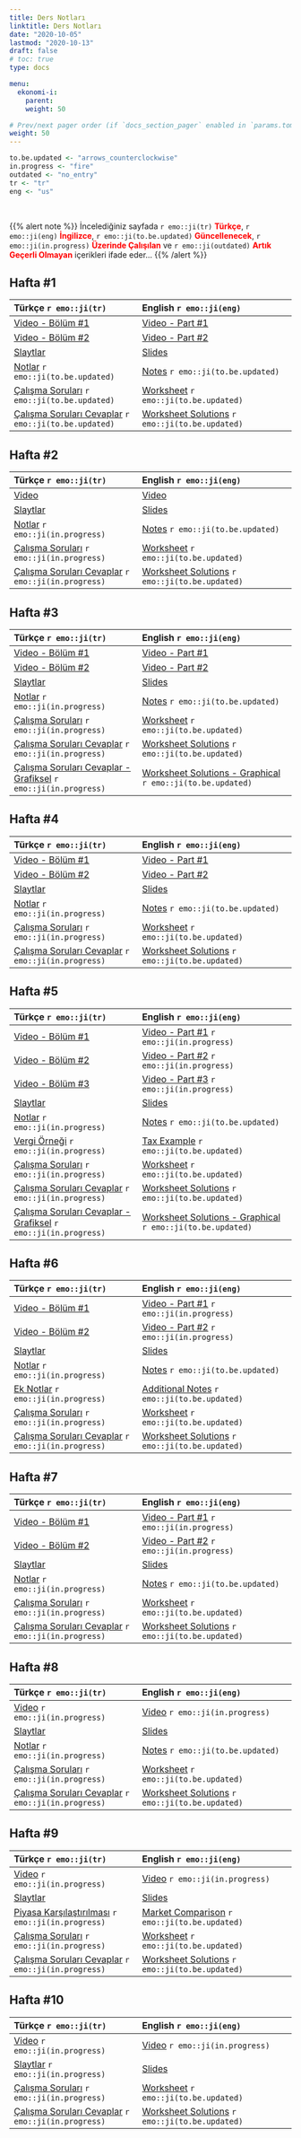 ```yaml
---
title: Ders Notları
linktitle: Ders Notları
date: "2020-10-05"
lastmod: "2020-10-13"
draft: false
# toc: true
type: docs

menu:
  ekonomi-i:
    parent: 
    weight: 50

# Prev/next pager order (if `docs_section_pager` enabled in `params.toml`)
weight: 50
---
```


```r
to.be.updated <- "arrows_counterclockwise"
in.progress <- "fire"
outdated <- "no_entry"
tr <- "tr"
eng <- "us"
```

<br>

{{% alert note %}}
İncelediğiniz sayfada `r emo::ji(tr)` <font color="red">**Türkçe**</font>, `r emo::ji(eng)` <font color="red">**İngilizce**</font>, `r emo::ji(to.be.updated)` <font color="red">**Güncellenecek**</font>, `r emo::ji(in.progress)` <font color="red">**Üzerinde Çalışılan**</font> ve `r emo::ji(outdated)` <font color="red">**Artık Geçerli Olmayan**</font> içerikleri ifade eder...
{{% /alert %}}

## Hafta #1
| Türkçe `r emo::ji(tr)` | English `r emo::ji(eng)` |
| :--------------------- | :------------------------- |
| [Video - Bölüm #1](https://www.youtube.com/watch?v=2X_-CiNAr6w&list=PLGdlUqXbpitlq2gXhN8biIYvYR4cyJPYY&index=1) | [Video - Part #1](https://www.youtube.com/watch?v=rEZfMve6Vm0&list=PLGdlUqXbpitlXmYoB4LUc2dnnI1OPAhHg&index=1) |
| [Video - Bölüm #2](https://www.youtube.com/watch?v=jeNwjaAVs4o&list=PLGdlUqXbpitlq2gXhN8biIYvYR4cyJPYY&index=2) | [Video - Part #2](https://www.youtube.com/watch?v=1wAclMe5c6M&list=PLGdlUqXbpitlXmYoB4LUc2dnnI1OPAhHg&index=2) |
| [Slaytlar](`r paste0(ekonomi.path, "Ekonomi - Hafta 1 (Kara).pptx")`) | [Slides](`r paste0(economics.path, "Economics - Week 1 (Kara).pptx")`) |
| [Notlar](`r paste0(ekonomi.path, "Ekonomi - Hafta 1 Notlar (Kara).pdf")`) `r emo::ji(to.be.updated)` | [Notes](`r paste0(economics.path, "Economics - Week 1 Notes (Kara).pdf")`) `r emo::ji(to.be.updated)` |
| [Çalışma Soruları](`r paste0(ekonomi.path, "Ekonomi - Hafta 1 CS (Kara).pdf")`) `r emo::ji(to.be.updated)` | [Worksheet](`r paste0(economics.path, "Economics - Week 1 Worksheet (Kara).pdf")`) `r emo::ji(to.be.updated)` |
| [Çalışma Soruları Cevaplar](`r paste0(ekonomi.path, "Ekonomi - Hafta 1 CS Cevaplar (Kara).pdf")`) `r emo::ji(to.be.updated)` | [Worksheet Solutions](`r paste0(economics.path, "Economics - Week 1 Worksheet Solutions (Kara).pdf")`) `r emo::ji(to.be.updated)` |

## Hafta #2
| Türkçe `r emo::ji(tr)` | English `r emo::ji(eng)` |
| :--------------------- | :------------------------- |
| [Video](https://www.youtube.com/watch?v=JIpF9at8540&list=PLGdlUqXbpitlq2gXhN8biIYvYR4cyJPYY&index=3) | [Video](https://www.youtube.com/watch?v=Z347BG3oFn4&list=PLGdlUqXbpitlXmYoB4LUc2dnnI1OPAhHg&index=3) |
| [Slaytlar](`r paste0(ekonomi.path, "Ekonomi - Hafta 2 (Kara).pptx")`) | [Slides](`r paste0(economics.path, "Economics - Week 2 (Kara).pptx")`) |
| [Notlar](`r paste0(ekonomi.path, "Ekonomi - Hafta 2 Notlar (Kara).pdf")`) `r emo::ji(in.progress)` | [Notes](`r paste0(economics.path, "Economics - Week 2 Notes (Kara).pdf")`) `r emo::ji(to.be.updated)` |
| [Çalışma Soruları](`r paste0(ekonomi.path, "Ekonomi - Hafta 2 CS (Kara).pdf")`) `r emo::ji(in.progress)` | [Worksheet](`r paste0(economics.path, "Economics - Week 2 Worksheet (Kara).pdf")`) `r emo::ji(to.be.updated)` |
| [Çalışma Soruları Cevaplar](`r paste0(ekonomi.path, "Ekonomi - Hafta 2 CS Cevaplar (Kara).pdf")`) `r emo::ji(in.progress)` | [Worksheet Solutions](`r paste0(economics.path, "Economics - Week 2 Worksheet Solutions (Kara).pdf")`) `r emo::ji(to.be.updated)` |

## Hafta #3
| Türkçe `r emo::ji(tr)` | English `r emo::ji(eng)` |
| :--------------------- | :------------------------- |
| [Video - Bölüm #1](https://www.youtube.com/watch?v=akfocLbvXjM&list=PLGdlUqXbpitlq2gXhN8biIYvYR4cyJPYY&index=4) | [Video - Part #1](https://www.youtube.com/watch?v=T7EQqHhbAgk&list=PLGdlUqXbpitlXmYoB4LUc2dnnI1OPAhHg&index=4) |
| [Video - Bölüm #2](https://www.youtube.com/watch?v=Ykk_oeJiE_I&list=PLGdlUqXbpitlq2gXhN8biIYvYR4cyJPYY&index=5) | [Video - Part #2](https://www.youtube.com/watch?v=Xudjskkv47U&list=PLGdlUqXbpitlXmYoB4LUc2dnnI1OPAhHg&index=5) |
| [Slaytlar](`r paste0(ekonomi.path, "Ekonomi - Hafta 3 (Kara).pptx")`) | [Slides](`r paste0(economics.path, "Economics - Week 3 (Kara).pptx")`) |
| [Notlar](`r paste0(ekonomi.path, "Ekonomi - Hafta 3 Notlar (Kara).pdf")`) `r emo::ji(in.progress)` | [Notes](`r paste0(economics.path, "Economics - Week 3 Notes (Kara).pdf")`) `r emo::ji(to.be.updated)` |
| [Çalışma Soruları](`r paste0(ekonomi.path, "Ekonomi - Hafta 3 CS (Kara).pdf")`) `r emo::ji(in.progress)` | [Worksheet](`r paste0(economics.path, "Economics - Week 3 Worksheet (Kara).pdf")`) `r emo::ji(to.be.updated)` |
| [Çalışma Soruları Cevaplar](`r paste0(ekonomi.path, "Ekonomi - Hafta 3 CS Cevaplar (Kara).pdf")`) `r emo::ji(in.progress)` | [Worksheet Solutions](`r paste0(economics.path, "Economics - Week 3 Worksheet Solutions (Kara).pdf")`) `r emo::ji(to.be.updated)` |
| [Çalışma Soruları Cevaplar - Grafiksel](`r paste0(ekonomi.path, "Ekonomi - Hafta 3 CS Cevaplar__Grafiksel (Kara).pdf")`) `r emo::ji(in.progress)` | [Worksheet Solutions - Graphical](`r paste0(economics.path, "Economics - Week 3 Worksheet Solutions__Graphical (Kara).pdf")`) `r emo::ji(to.be.updated)` |

## Hafta #4
| Türkçe `r emo::ji(tr)` | English `r emo::ji(eng)` |
| :--------------------- | :------------------------- |
| [Video - Bölüm #1](https://www.youtube.com/watch?v=ggTcdWCzMq0&list=PLGdlUqXbpitlq2gXhN8biIYvYR4cyJPYY&index=6) | [Video - Part #1](https://www.youtube.com/watch?v=KKY6iOTOQHI&list=PLGdlUqXbpitlXmYoB4LUc2dnnI1OPAhHg&index=6) |
| [Video - Bölüm #2](https://www.youtube.com/watch?v=n4lnYcVw4z0&list=PLGdlUqXbpitlq2gXhN8biIYvYR4cyJPYY&index=7) | [Video - Part #2](https://www.youtube.com/watch?v=E4YhqVQ3TDk&list=PLGdlUqXbpitlXmYoB4LUc2dnnI1OPAhHg&index=7) |
| [Slaytlar](`r paste0(ekonomi.path, "Ekonomi - Hafta 4 (Kara).pptx")`) | [Slides](`r paste0(economics.path, "Economics - Week 4 (Kara).pptx")`) |
| [Notlar](`r paste0(ekonomi.path, "Ekonomi - Hafta 4 Notlar (Kara).pdf")`) `r emo::ji(in.progress)` | [Notes](`r paste0(economics.path, "Economics - Week 4 Notes (Kara).pdf")`) `r emo::ji(to.be.updated)` |
| [Çalışma Soruları](`r paste0(ekonomi.path, "Ekonomi - Hafta 4 CS (Kara).pdf")`) `r emo::ji(in.progress)` | [Worksheet](`r paste0(economics.path, "Economics - Week 4 Worksheet (Kara).pdf")`) `r emo::ji(to.be.updated)` |
| [Çalışma Soruları Cevaplar](`r paste0(ekonomi.path, "Ekonomi - Hafta 4 CS Cevaplar (Kara).pdf")`) `r emo::ji(in.progress)` | [Worksheet Solutions](`r paste0(economics.path, "Economics - Week 4 Worksheet Solutions (Kara).pdf")`) `r emo::ji(to.be.updated)` |

## Hafta #5
| Türkçe `r emo::ji(tr)` | English `r emo::ji(eng)` |
| :--------------------- | :------------------------- |
| [Video - Bölüm #1](https://www.youtube.com/watch?v=tHFcUR5oW-Q&list=PLGdlUqXbpitlq2gXhN8biIYvYR4cyJPYY&index=8) | [Video - Part #1]() `r emo::ji(in.progress)` |
| [Video - Bölüm #2](https://www.youtube.com/watch?v=KT5QKjJ7ub0&list=PLGdlUqXbpitlq2gXhN8biIYvYR4cyJPYY&index=9) | [Video - Part #2]() `r emo::ji(in.progress)` |
| [Video - Bölüm #3](https://www.youtube.com/watch?v=etsKGUGo-Eg&list=PLGdlUqXbpitlq2gXhN8biIYvYR4cyJPYY&index=10) | [Video - Part #3]() `r emo::ji(in.progress)` |
| [Slaytlar](`r paste0(ekonomi.path, "Ekonomi - Hafta 5 (Kara).pptx")`) | [Slides](`r paste0(economics.path, "Economics - Week 5 (Kara).pptx")`) |
| [Notlar](`r paste0(ekonomi.path, "Ekonomi - Hafta 5 Notlar (Kara).pdf")`) `r emo::ji(in.progress)` | [Notes](`r paste0(economics.path, "Economics - Week 5 Notes (Kara).pdf")`) `r emo::ji(to.be.updated)` |
| [Vergi Örneği](`r paste0(ekonomi.path, "Ekonomi - Hafta 5 Vergi Ornegi (Kara).jpg")`) `r emo::ji(in.progress)` | [Tax Example](`r paste0(economics.path, "Economics - Week 5 Tax Example (Kara).jpg")`) `r emo::ji(to.be.updated)` |
| [Çalışma Soruları](`r paste0(ekonomi.path, "Ekonomi - Hafta 5 CS (Kara).pdf")`) `r emo::ji(in.progress)` | [Worksheet](`r paste0(economics.path, "Economics - Week 5 Worksheet (Kara).pdf")`) `r emo::ji(to.be.updated)` |
| [Çalışma Soruları Cevaplar](`r paste0(ekonomi.path, "Ekonomi - Hafta 5 CS Cevaplar (Kara).pdf")`) `r emo::ji(in.progress)` | [Worksheet Solutions](`r paste0(economics.path, "Economics - Week 5 Worksheet Solutions (Kara).pdf")`) `r emo::ji(to.be.updated)` |
| [Çalışma Soruları Cevaplar - Grafiksel](`r paste0(ekonomi.path, "Ekonomi - Hafta 5 CS Cevaplar__Grafiksel (Kara).pdf")`) `r emo::ji(in.progress)` | [Worksheet Solutions - Graphical](`r paste0(economics.path, "Economics - Week 5 Worksheet Solutions__Graphical (Kara).pdf")`) `r emo::ji(to.be.updated)` |

## Hafta #6
| Türkçe `r emo::ji(tr)` | English `r emo::ji(eng)` |
| :--------------------- | :------------------------- |
| [Video - Bölüm #1](https://www.youtube.com/watch?v=QJKhDzAnvRA&list=PLGdlUqXbpitlq2gXhN8biIYvYR4cyJPYY&index=11) | [Video - Part #1]() `r emo::ji(in.progress)` |
| [Video - Bölüm #2](https://www.youtube.com/watch?v=ebzskGeYMgo&list=PLGdlUqXbpitlq2gXhN8biIYvYR4cyJPYY&index=12) | [Video - Part #2]() `r emo::ji(in.progress)` |
| [Slaytlar](`r paste0(ekonomi.path, "Ekonomi - Hafta 6 (Kara).pptx")`) | [Slides](`r paste0(economics.path, "Economics - Week 6 (Kara).pptx")`) |
| [Notlar](`r paste0(ekonomi.path, "Ekonomi - Hafta 6 Notlar (Kara).pdf")`) `r emo::ji(in.progress)` | [Notes](`r paste0(economics.path, "Economics - Week 6 Notes (Kara).pdf")`) `r emo::ji(to.be.updated)` |
| [Ek Notlar](`r paste0(ekonomi.path, "Ekonomi - Hafta 6 Ek Notlar (Kara).pdf")`) `r emo::ji(in.progress)` | [Additional Notes](`r paste0(economics.path, "Economics - Week 6 Additional Notes (Kara).pdf")`) `r emo::ji(to.be.updated)` |
| [Çalışma Soruları](`r paste0(ekonomi.path, "Ekonomi - Hafta 6 CS (Kara).pdf")`) `r emo::ji(in.progress)` | [Worksheet](`r paste0(economics.path, "Economics - Week 6 Worksheet (Kara).pdf")`) `r emo::ji(to.be.updated)` |
| [Çalışma Soruları Cevaplar](`r paste0(ekonomi.path, "Ekonomi - Hafta 6 CS Cevaplar (Kara).pdf")`) `r emo::ji(in.progress)` | [Worksheet Solutions](`r paste0(economics.path, "Economics - Week 6 Worksheet Solutions (Kara).pdf")`) `r emo::ji(to.be.updated)` |

## Hafta #7
| Türkçe `r emo::ji(tr)` | English `r emo::ji(eng)` |
| :--------------------- | :------------------------- |
| [Video - Bölüm #1](https://www.youtube.com/watch?v=uACsAqu3Z-4&list=PLGdlUqXbpitlq2gXhN8biIYvYR4cyJPYY&index=13) | [Video - Part #1]() `r emo::ji(in.progress)` |
| [Video - Bölüm #2](https://www.youtube.com/watch?v=Unc85Ih2sIE&list=PLGdlUqXbpitlq2gXhN8biIYvYR4cyJPYY&index=14) | [Video - Part #2]() `r emo::ji(in.progress)` |
| [Slaytlar](`r paste0(ekonomi.path, "Ekonomi - Hafta 7 (Kara).pptx")`) | [Slides](`r paste0(economics.path, "Economics - Week 7 (Kara).pptx")`) |
| [Notlar](`r paste0(ekonomi.path, "Ekonomi - Hafta 7 Notlar (Kara).pdf")`) `r emo::ji(in.progress)` | [Notes](`r paste0(economics.path, "Economics - Week 7 Notes (Kara).pdf")`) `r emo::ji(to.be.updated)` |
| [Çalışma Soruları](`r paste0(ekonomi.path, "Ekonomi - Hafta 7 CS (Kara).pdf")`) `r emo::ji(in.progress)` | [Worksheet](`r paste0(economics.path, "Economics - Week 7 Worksheet (Kara).pdf")`) `r emo::ji(to.be.updated)` |
| [Çalışma Soruları Cevaplar](`r paste0(ekonomi.path, "Ekonomi - Hafta 7 CS Cevaplar (Kara).pdf")`) `r emo::ji(in.progress)` | [Worksheet Solutions](`r paste0(economics.path, "Economics - Week 7 Worksheet Solutions (Kara).pdf")`) `r emo::ji(to.be.updated)` |

## Hafta #8
| Türkçe `r emo::ji(tr)` | English `r emo::ji(eng)` |
| :--------------------- | :------------------------- |
| [Video]() `r emo::ji(in.progress)` | [Video]() `r emo::ji(in.progress)` |
| [Slaytlar](`r paste0(ekonomi.i.path, "Ekonomiye Giris_I - Hafta 8 (Kara).pptx")`) | [Slides](`r paste0(ekonomi.i.path, "Economics_I - Week 8 (Kara).pptx")`) |
| [Notlar](`r paste0(ekonomi.i.path, "Ekonomiye Giris_I - Hafta 8 Notlar (Kara).pdf")`) `r emo::ji(in.progress)` | [Notes](`r paste0(ekonomi.i.path, "Economics_I - Week 8 Notes (Kara).pdf")`) `r emo::ji(to.be.updated)` |
| [Çalışma Soruları](`r paste0(ekonomi.i.path, "Ekonomiye Giris_I - Hafta 8 CS (Kara).pdf")`) `r emo::ji(in.progress)` | [Worksheet](`r paste0(ekonomi.i.path, "Economics_I - Week 8 Worksheet (Kara).pdf")`) `r emo::ji(to.be.updated)` |
| [Çalışma Soruları Cevaplar](`r paste0(ekonomi.i.path, "Ekonomiye Giris_I - Hafta 8 CS Cevaplar (Kara).pdf")`) `r emo::ji(in.progress)` | [Worksheet Solutions](`r paste0(ekonomi.i.path, "Economics_I - Week 8 Worksheet Solutions (Kara).pdf")`) `r emo::ji(to.be.updated)` |

## Hafta #9
| Türkçe `r emo::ji(tr)` | English `r emo::ji(eng)` |
| :--------------------- | :------------------------- |
| [Video]() `r emo::ji(in.progress)` | [Video]() `r emo::ji(in.progress)` |
| [Slaytlar](`r paste0(ekonomi.i.path, "Ekonomiye Giris_I - Hafta 9 (Kara).pptx")`) | [Slides](`r paste0(ekonomi.i.path, "Economics_I - Week 9 (Kara).pptx")`) |
| [Piyasa Karşılaştırılması](`r paste0(ekonomi.i.path, "Ekonomiye Giris_I - Hafta 9 Piyasa Karsilastirimasi (Kara).pdf")`) `r emo::ji(in.progress)` | [Market Comparison](`r paste0(ekonomi.i.path, "Economics_I - Week 9 Market Comparison (Kara).pdf")`) `r emo::ji(to.be.updated)` |
| [Çalışma Soruları](`r paste0(ekonomi.i.path, "Ekonomiye Giris_I - Hafta 9 CS (Kara).pdf")`) `r emo::ji(in.progress)` | [Worksheet](`r paste0(ekonomi.i.path, "Economics_I - Week 9 Worksheet (Kara).pdf")`) `r emo::ji(to.be.updated)` |
| [Çalışma Soruları Cevaplar](`r paste0(ekonomi.i.path, "Ekonomiye Giris_I - Hafta 9 CS Cevaplar (Kara).pdf")`) `r emo::ji(in.progress)` | [Worksheet Solutions](`r paste0(ekonomi.i.path, "Economics_I - Week 9 Worksheet Solutions (Kara).pdf")`) `r emo::ji(to.be.updated)` |

## Hafta #10
| Türkçe `r emo::ji(tr)` | English `r emo::ji(eng)` |
| :--------------------- | :------------------------- |
| [Video]() `r emo::ji(in.progress)` | [Video]() `r emo::ji(in.progress)` |
| [Slaytlar](`r paste0(ekonomi.i.path, "Ekonomiye Giris_I - Hafta 10 (Kara).pptx")`) `r emo::ji(in.progress)` | [Slides](`r paste0(ekonomi.i.path, "Economics_I - Week 10 (Kara).pptx")`) |
| [Çalışma Soruları](`r paste0(ekonomi.i.path, "Ekonomiye Giris_I - Hafta 10 CS (Kara).pdf")`) `r emo::ji(in.progress)` | [Worksheet](`r paste0(ekonomi.i.path, "Economics_I - Week 10 Worksheet (Kara).pdf")`) `r emo::ji(to.be.updated)` |
| [Çalışma Soruları Cevaplar](`r paste0(ekonomi.i.path, "Ekonomiye Giris_I - Hafta 10 CS Cevaplar (Kara).pdf")`) `r emo::ji(in.progress)` | [Worksheet Solutions](`r paste0(ekonomi.i.path, "Economics_I - Week 10 Worksheet Solutions (Kara).pdf")`) `r emo::ji(to.be.updated)` |
